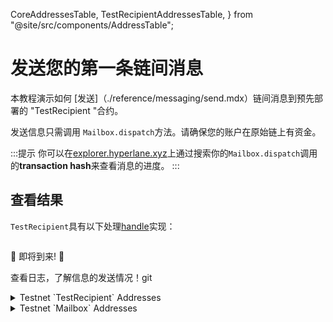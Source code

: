
  CoreAddressesTable,
  TestRecipientAddressesTable,
} from "@site/src/components/AddressTable";

# 发送您的第一条链间消息

本教程演示如何 [发送]（./reference/messaging/send.mdx）链间消息到预先部署的 "TestRecipient "合约。

<SimpleMessagingDiagram />

发送信息只需调用 `Mailbox.dispatch`方法。请确保您的账户在原始链上有资金。

<MessageQuickstart />

:::提示
你可以在[explorer.hyperlane.xyz](https://explorer.hyperlane.xyz/)上通过搜索你的`Mailbox.dispatch`调用的**transaction hash**来查看消息的进度。
:::

## 查看结果

`TestRecipient`具有以下处理[handle](./reference/messaging/receive.mdx)实现：

<Tabs groupId="lang">
<TabItem value="sol" label="Solidity">

```solidity file=<rootDir>/node_modules/@hyperlane-xyz/core/contracts/test/TestRecipient.sol#L30-L38
```

</TabItem>
<TabItem value="cw" label="CosmWasm">

🚧 即将到来! 🚧

</TabItem>
</Tabs>

查看日志，了解信息的发送情况！git

<details>
  <summary>Testnet `TestRecipient` Addresses</summary>
  <TestRecipientAddressesTable />
</details>

<details>
  <summary>Testnet `Mailbox` Addresses</summary>
  <CoreAddressesTable environment="testnet" contract="mailbox" />
</details>
